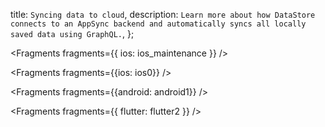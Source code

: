   title: `Syncing data to cloud`,
  description: `Learn more about how DataStore connects to an AppSync backend and automatically syncs all locally saved data using GraphQL.`,
};


<Fragments fragments={{ ios: ios_maintenance }} />


<Fragments fragments={{ios: ios0}} />


<Fragments fragments={{android: android1}} />


<Fragments fragments={{ flutter: flutter2 }} />